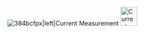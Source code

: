 [[Image:study_current_measure1.png|thumb|384bcfpx|left|Current Measurement]]
[[Image:study_current_measure2.png|thumb|38x43px|left|Current Measurement]]
